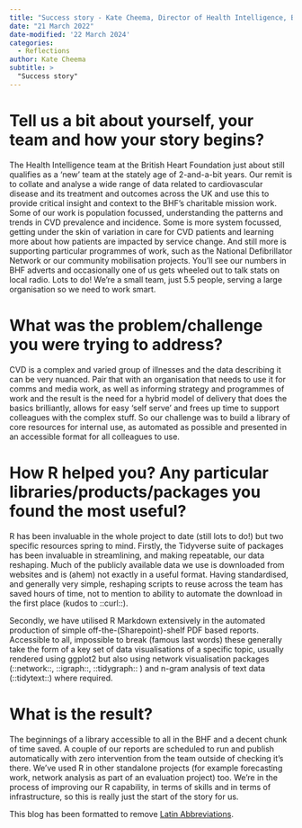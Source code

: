 ```yaml
---
title: "Success story - Kate Cheema, Director of Health Intelligence, British Heart Foundation"
date: "21 March 2022"
date-modified: '22 March 2024'
categories:
  - Reflections
author: Kate Cheema
subtitle: >
  "Success story"
---
```


# Tell us a bit about yourself, your team and how your story begins?

The Health Intelligence team at the British Heart Foundation just about still qualifies as a ‘new’ team at the stately age of 2-and-a-bit years. Our remit is to collate and analyse a wide range of data related to cardiovascular disease and its treatment and outcomes across the UK and use this to provide critical insight and context to the BHF’s charitable mission work. Some of our work is population focussed, understanding the patterns and trends in CVD prevalence and incidence. Some is more system focussed, getting under the skin of variation in care for CVD patients and learning more about how patients are impacted by service change. And still more is supporting particular programmes of work, such as the National Defibrillator Network or our community mobilisation projects. You’ll see our numbers in BHF adverts and occasionally one of us gets wheeled out to talk stats on local radio. Lots to do! We’re a small team, just 5.5 people, serving a large organisation so we need to work smart.

# What was the problem/challenge you were trying to address?

CVD is a complex and varied group of illnesses and the data describing it can be very nuanced. Pair that with an organisation that needs to use it for comms and media work, as well as informing strategy and programmes of work and the result is the need for a hybrid model of delivery that does the basics brilliantly, allows for easy ‘self serve’ and frees up time to support colleagues with the complex stuff. So our challenge was to build a library of core resources for internal use, as automated as possible and presented in an accessible format for all colleagues to use.

# How R helped you? Any particular libraries/products/packages you found the most useful?

R has been invaluable in the whole project to date (still lots to do!) but two specific resources spring to mind. Firstly, the Tidyverse suite of packages has been invaluable in streamlining, and making repeatable, our data reshaping. Much of the publicly available data we use is downloaded from websites and is (ahem) not exactly in a useful format. Having standardised, and generally very simple, reshaping scripts to reuse across the team has saved hours of time, not to mention to ability to automate the download in the first place (kudos to ::curl::).

Secondly, we have utilised R Markdown extensively in the automated production of simple off-the-(Sharepoint)-shelf PDF based reports. Accessible to all, impossible to break (famous last words) these generally take the form of a key set of data visualisations of a specific topic, usually rendered using ggplot2 but also using network visualisation packages (::network::, ::igraph::, ::tidygraph:: ) and n-gram analysis of text data (::tidytext::) where required.

# What is the result?

The beginnings of a library accessible to all in the BHF and a decent chunk of time saved. A couple of our reports are scheduled to run and publish automatically with zero intervention from the team outside of checking it’s there. We’ve used R in other standalone projects (for example forecasting work, network analysis as part of an evaluation project) too. We’re in the process of improving our R capability, in terms of skills and in terms of infrastructure, so this is really just the start of the story for us.

This blog has been formatted to remove [Latin Abbreviations](https://nhsrway.nhsrcommunity.com/style-guides.html#avoid-latin-abbreviation).

